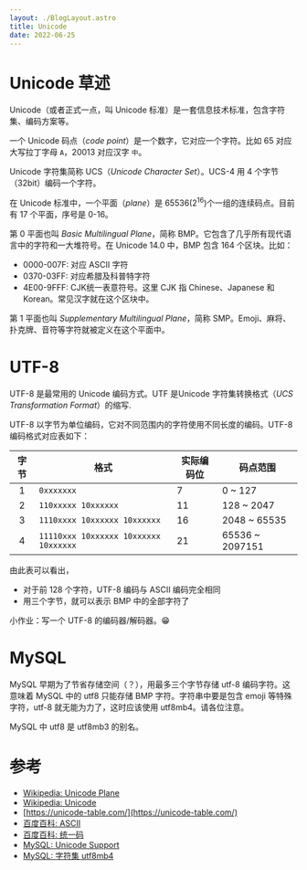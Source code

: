 ```yaml
---
layout: ./BlogLayout.astro
title: Unicode
date: 2022-06-25
---
```


# Unicode 草述

Unicode（或者正式一点，叫 Unicode 标准）是一套信息技术标准，包含字符集、编码方案等。

一个 Unicode 码点（*code point*）是一个数字，它对应一个字符。比如 65 对应大写拉丁字母 `A`，20013 对应汉字 `中`。

Unicode 字符集简称 UCS（*Unicode Character Set*）。UCS-4 用 4 个字节（32bit）编码一个字符。

在 Unicode 标准中，一个平面（*plane*）是 65536($2^{16}$)个一组的连续码点。目前有 17 个平面，序号是 0-16。

第 0 平面也叫 *Basic Multilingual Plane*，简称 BMP。它包含了几乎所有现代语言中的字符和一大堆符号。在 Unicode 14.0 中，BMP 包含 164 个区块。比如：

* 0000-007F: 对应 ASCII 字符
* 0370-03FF: 对应希腊及科普特字符
* 4E00-9FFF: CJK统一表意符号。这里 CJK 指 Chinese、Japanese 和 Korean。常见汉字就在这个区块中。

第 1 平面也叫 *Supplementary Multilingual Plane*，简称 SMP。Emoji、麻将、扑克牌、音符等字符就被定义在这个平面中。

# UTF-8

UTF-8 是最常用的 Unicode 编码方式。UTF 是Unicode 字符集转换格式（*UCS Transformation Format*）的缩写.

UTF-8 以字节为单位编码，它对不同范围内的字符使用不同长度的编码。UTF-8 编码格式对应表如下：

| 字节 | 格式                                  | 实际编码位 | 码点范围         |
|:---:|---------------------------------------|----------|-----------------|
|  1  | `0xxxxxxx`                            | 7        | 0 ~ 127         |
|  2  | `110xxxxx 10xxxxxx`                   | 11       | 128 ~ 2047      |
|  3  | `1110xxxx 10xxxxxx 10xxxxxx`          | 16       | 2048 ~ 65535    |
|  4  | `11110xxx 10xxxxxx 10xxxxxx 10xxxxxx` | 21       | 65536 ~ 2097151 |

由此表可以看出，

* 对于前 128 个字符，UTF-8 编码与 ASCII 编码完全相同
* 用三个字节，就可以表示 BMP 中的全部字符了

小作业：写一个 UTF-8 的编码器/解码器。😁

# MySQL

MySQL 早期为了节省存储空间（？），用最多三个字节存储 utf-8 编码字符。这意味着 MySQL 中的 utf8 只能存储 BMP 字符。字符串中要是包含 emoji 等特殊字符，utf-8 就无能为力了，这时应该使用 utf8mb4。请各位注意。

MySQL 中 utf8 是 utf8mb3 的别名。

# 参考

* [Wikipedia: Unicode Plane](https://en.wikipedia.org/wiki/Plane_(Unicode)#Basic_Multilingual_Plane)
* [Wikipedia: Unicode](https://en.wikipedia.org/wiki/Unicode)
* [https://unicode-table.com/](https://unicode-table.com/)
* [百度百科: ASCII](https://baike.baidu.com/item/ASCII/309296)
* [百度百科: 统一码](https://baike.baidu.com/item/%E7%BB%9F%E4%B8%80%E7%A0%81)
* [MySQL: Unicode Support](https://dev.mysql.com/doc/refman/8.0/en/charset-unicode.html)
* [MySQL: 字符集 utf8mb4](https://dev.mysql.com/doc/refman/8.0/en/charset-unicode-utf8mb4.html)
